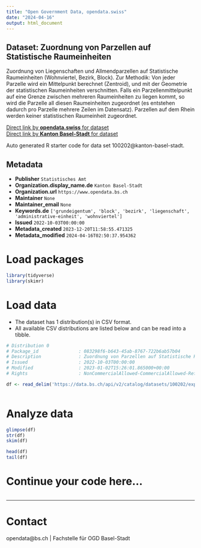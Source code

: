 ```yaml
---
title: "Open Government Data, opendata.swiss"
date: "2024-04-16"
output: html_document
---
```


## Dataset: Zuordnung von Parzellen auf Statistische Raumeinheiten

Zuordnung von Liegenschaften und Allmendparzellen auf Statistische Raumeinheiten (Wohnviertel, Bezirk, Block). Zur Methodik: Von jeder Parzelle wird ein Mittelpunkt berechnet (Zentroid), und mit der Geometrie der statistischen Raumeinheiten verschnitten. Falls ein Parzellenmittelpunkt auf eine Grenze zwischen mehreren Raumeinheiten zu liegen kommt, so wird die Parzelle all diesen Raumeinheiten zugeordnet (es entstehen dadurch pro Parzelle mehrere Zeilen im Datensatz). Parzellen auf dem Rhein werden keiner statistischen Raumeinheit zugeordnet.

[Direct link by **opendata.swiss** for dataset](https://opendata.swiss/de/dataset/zuordnung-von-parzellen-auf-statistische-raumeinheiten)<br>
[Direct link by **Kanton Basel-Stadt** for dataset](https://data.bs.ch/explore/dataset/100202/)

Auto generated R starter code for data set 100202@kanton-basel-stadt.

## Metadata

- **Publisher** `Statistisches Amt`
- **Organization.display_name.de** `Kanton Basel-Stadt`
- **Organization.url** `https://www.opendata.bs.ch`
- **Maintainer** `None`
- **Maintainer_email** `None`
- **Keywords.de** `['grundeigentum', 'block', 'bezirk', 'liegenschaft', 'administrative-einheit', 'wohnviertel']`
- **Issued** `2022-10-03T00:00:00`
- **Metadata_created** `2023-12-20T11:58:55.471325`
- **Metadata_modified** `2024-04-16T02:50:37.954362`


# Load packages

```r

library(tidyverse)
library(skimr)

```

# Load data

-   The dataset has 1 distribution(s) in CSV format.
-   All available CSV distributions are listed below and can be read into a tibble.

```r

# Distribution 0
# Package_id               : 083298f6-b643-45ab-8767-722b6ab57b04
# Description              : Zuordnung von Parzellen auf Statistische Raumeinheiten (csv)
# Issued                   : 2022-10-03T00:00:00
# Modified                 : 2023-01-02T15:26:01.865000+00:00
# Rights                   : NonCommercialAllowed-CommercialAllowed-ReferenceRequired

df <- read_delim('https://data.bs.ch/api/v2/catalog/datasets/100202/exports/csv')



```

# Analyze data

```r

glimpse(df)
str(df)
skim(df)

head(df)
tail(df)

```

# Continue your code here...

```r

```

------------------------------------------------------------------------

# Contact

opendata@bs.ch | Fachstelle für OGD Basel-Stadt
